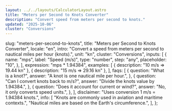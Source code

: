 ```yaml
---
layout: ../../layouts/CalculatorLayout.astro
title: "Meters per Second to Knots Converter"
description: "Convert speed from meters per second to knots."
updated: "2025-10-06"
cluster: "Conversions"
---
```



  slug: "meters-per-second-to-knots",
  title: "Meters per Second to Knots Converter",
  locale: "en",
  intro:
    "Convert a speed from meters per second to nautical miles per hour (knots).",
  unit: "kn",
  cluster: "Conversions",
  inputs: [
    {
      name: "mps",
      label: "Speed (m/s)",
      type: "number",
      step: "any",
      placeholder: "10",
    },
  ],
  expression: "mps * 1.94384",
  examples: [
    { description: "10 m/s ⇒ 19.44 kn" },
    { description: "15 m/s ⇒ 29.16 kn" },
  ],
  faqs: [
    {
      question: "What is a knot?",
      answer: "A knot is one nautical mile per hour.",
    },
    {
      question: "Can I convert knots back to m/s?",
      answer: "Divide the knots value by 1.94384.",
    },
    {
      question: "Does it account for current or wind?",
      answer: "No, it only converts speed units.",
    },
  ],
  disclaimer: "Uses conversion 1 m/s = 1.94384 knots.",
  info: [
    "Knots are commonly used in aviation and maritime contexts.",
    "Nautical miles are based on the Earth's circumference.",
  ],
};

<Calculator schema={schema} />
